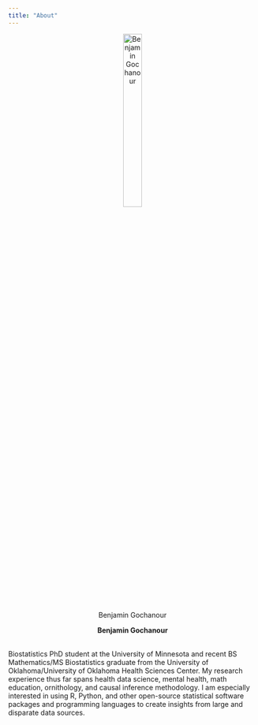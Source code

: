 ```yaml
---
title: "About"
---
```


<center>
![Benjamin Gochanour](Ben_Headshot.jpeg){width=30% height=30%}
</center>

<center>
**Benjamin Gochanour**
</center>

<br>
Biostatistics PhD student at the University of Minnesota and recent BS Mathematics/MS Biostatistics graduate from the University of Oklahoma/University of Oklahoma Health Sciences Center. My research experience thus far spans health data science, mental health, math education, ornithology, and causal inference methodology. I am especially interested in using R, Python, and other open-source statistical software packages and programming languages to create insights from large and disparate data sources.
